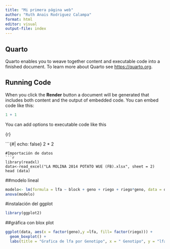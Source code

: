 ```yaml
---
title: "Mi primera página web"
author: "Ruth Anais Rodriguez Calampa"
format: html
editor: visual
output-file: index
---
```


## Quarto

Quarto enables you to weave together content and executable code into a finished document. To learn more about Quarto see <https://quarto.org>.

## Running Code

When you click the **Render** button a document will be generated that includes both content and the output of embedded code. You can embed code like this:

```r
1 + 1
```

You can add options to executable code like this

{r}

```{#| echo: false}
2 * 2

```
#Importación de datos
```r
library(readxl)
data<-read_excel("LA MOLINA 2014 POTATO WUE (FB).xlsx", sheet = 2)
head (data)
```
##modelo lineal
```r
modelo<- lm(formula = lfa ~ block + geno + riego + riego*geno, data = data)
anova(modelo)
```
#instalación del ggplot
```r
library(ggplot2)
```

##gráfica con blox plot
```r
ggplot(data, aes(x = factor(geno),y =lfa, fill= factor(riego))) + 
  geom_boxplot() +
  labs(title = "Grafica de lfa por Genotipo", x = " Genotipo", y = "lfa") + theme_minimal()
```

